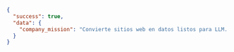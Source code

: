 ```json JSON
{
  "success": true,
  "data": {
    "company_mission": "Convierte sitios web en datos listos para LLM. Potencia tus aplicaciones de IA con datos limpios obtenidos de cualquier sitio web."
  }
}
```
